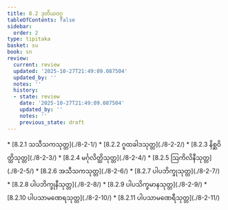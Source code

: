 ```yaml
---
title: 8.2 ဒုတိယဝဂ္ဂ
tableOfContents: false
sidebar:
  order: 2
type: tipitaka
basket: su
book: sn
review:
  current: review
  updated: '2025-10-27T21:49:09.087504'
  updated_by: ''
  notes: ''
  history:
  - state: review
    date: '2025-10-27T21:49:09.087504'
    updated_by: ''
    notes: ''
    previous_state: draft
---
```



<ReviewStatus review={frontmatter.review} showDetails={true} />

<HypothesisAnnotation frontmatter={frontmatter} />

<DynamicBreadcrumb />



<TableOfContents book="sn" section="8.2">
* [8.2.1 သသီသကသုတ္တ](./8-2-1/)
* [8.2.2 ဂူထခါဒသုတ္တ](./8-2-2/)
* [8.2.3 နိစ္ဆဝိတ္ထိသုတ္တ](./8-2-3/)
* [8.2.4 မင်္ဂုလိတ္ထိသုတ္တ](./8-2-4/)
* [8.2.5 ဩကိလိနီသုတ္တ](./8-2-5/)
* [8.2.6 အသီသကသုတ္တ](./8-2-6/)
* [8.2.7 ပါပဘိက္ခုသုတ္တ](./8-2-7/)
* [8.2.8 ပါပဘိက္ခုနီသုတ္တ](./8-2-8/)
* [8.2.9 ပါပသိက္ခမာနသုတ္တ](./8-2-9/)
* [8.2.10 ပါပသာမဏေရသုတ္တ](./8-2-10/)
* [8.2.11 ပါပသာမဏေရီသုတ္တ](./8-2-11/)
</TableOfContents>